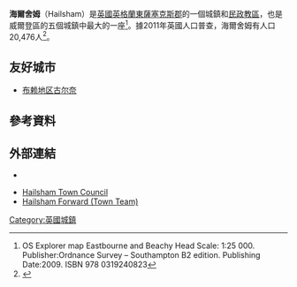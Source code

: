 {{Infobox UK place 
 | official_name=Hailsham
 | country=英格蘭
 | region=東南英格蘭
 | static_image=[[File:Hailsham_11.JPG|240px]]
 | static_image_caption=
 | area_footnotes=<ref name=ESiF>{{cite web |url=http://www.eastsussexinfigures.org.uk/webview/ |title=East Sussex in Figures |accessdate=2008-04-26 |publisher=East Sussex County Council |archive-date=2012-12-13 |archive-url=https://www.webcitation.org/6Ct6zzJpq?url=http://www.eastsussexinfigures.org.uk/webview/welcome.html |dead-url=no }}</ref>
 | area_total_km2 =19.4
 | population = 20,476
 | population_density= {{convert|2652|/sqmi|/km2|abbr=on}}
 | os_grid_reference=TQ589093
 | latitude=50.86
 | longitude=0.26
 | post_town=HAILSHAM
 | postcode_area=BN
 | postcode_district=BN27
 | dial_code=01323
 | constituency_westminster=[[威爾登_(英國國會選區)|威爾登]]
 | london_distance={{convert|61.4|mi}} [[Boxing_the_compass|NNW]]
 | shire_district=[[Wealden|Wealden]]
 | shire_county=[[東薩塞克斯|東薩塞克斯]]
 | website=http://www.hailsham-tc.gov.uk/
 }}
'''海爾舍姆'''（Hailsham）是[[英國|英國]][[英格蘭|英格蘭]][[東薩塞克斯郡|東薩塞克斯郡]]的一個城鎮和[[民政教區|民政教區]]，也是威爾登區的五個城鎮中最大的一座<ref name=EX123>OS Explorer map Eastbourne and Beachy Head Scale: 1:25 000. Publisher:Ordnance Survey – Southampton B2 edition. Publishing Date:2009. ISBN 978 0319240823</ref>。據2011年英國人口普查，海爾舍姆有人口20,476人<ref>{{cite web|url=http://www.neighbourhood.statistics.gov.uk/dissemination/LeadKeyFigures.do?a=7&b=11124121&c=Hailsham&d=16&e=62&g=6421871&i=1001x1003x1032x1004&m=0&r=1&s=1444402026288&enc=1|title=Town population 2011|accessdate=9 October 2015|archive-url=https://web.archive.org/web/20160304095351/http://www.neighbourhood.statistics.gov.uk/dissemination/LeadKeyFigures.do?a=7&b=11124121&c=Hailsham&d=16&e=62&g=6421871&i=1001x1003x1032x1004&m=0&r=1&s=1444402026288&enc=1|archive-date=2016-03-04|dead-url=yes}}</ref>。

==友好城市==
* {{FRA}} [[布赖地区古尔奈|布赖地区古尔奈]]

==參考資料==
{{Reflist|30em}}
==外部連結==
{{commons category|Hailsham}}
* {{dmoz|Regional/Europe/United_Kingdom/England/East_Sussex/Hailsham/}}
{{Wikivoyage|Hailsham}}
* [http://www.hailsham-tc.gov.uk/ Hailsham Town Council] {{Wayback|url=http://www.hailsham-tc.gov.uk/ |date=20160920034758 }}
* [http://www.hailshamforward.co.uk/ Hailsham Forward (Town Team)] {{Wayback|url=http://www.hailshamforward.co.uk/ |date=20160907073128 }}
[[Category:英國城鎮|Category:英國城鎮]]